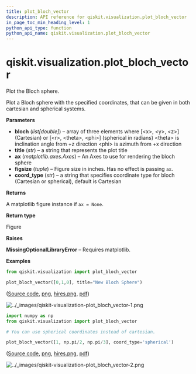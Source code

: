 ```yaml
---
title: plot_bloch_vector
description: API reference for qiskit.visualization.plot_bloch_vector
in_page_toc_min_heading_level: 1
python_api_type: function
python_api_name: qiskit.visualization.plot_bloch_vector
---
```


# qiskit.visualization.plot\_bloch\_vector

<Function id="qiskit.visualization.plot_bloch_vector" name="plot_bloch_vector" isDedicatedPage={true} github="https://github.com/qiskit/qiskit/tree/stable/0.23/qiskit/visualization/state_visualization.py" signature="plot_bloch_vector(bloch, title='', ax=None, figsize=None, coord_type='cartesian')">
  Plot the Bloch sphere.

  Plot a Bloch sphere with the specified coordinates, that can be given in both cartesian and spherical systems.

  **Parameters**

  *   **bloch** (*list\[double]*) – array of three elements where \[\<x>, \<y>, \<z>] (Cartesian) or \[\<r>, \<theta>, \<phi>] (spherical in radians) \<theta> is inclination angle from +z direction \<phi> is azimuth from +x direction
  *   **title** (*str*) – a string that represents the plot title
  *   **ax** (*matplotlib.axes.Axes*) – An Axes to use for rendering the bloch sphere
  *   **figsize** (*tuple*) – Figure size in inches. Has no effect is passing `ax`.
  *   **coord\_type** (*str*) – a string that specifies coordinate type for bloch (Cartesian or spherical), default is Cartesian

  **Returns**

  A matplotlib figure instance if `ax = None`.

  **Return type**

  Figure

  **Raises**

  **MissingOptionalLibraryError** – Requires matplotlib.

  **Examples**

  ```python
  from qiskit.visualization import plot_bloch_vector

  plot_bloch_vector([0,1,0], title="New Bloch Sphere")
  ```

  ([Source code](qiskit-visualization-plot_bloch_vector-1.py), [png](qiskit-visualization-plot_bloch_vector-1.png), [hires.png](qiskit-visualization-plot_bloch_vector-1.hires.png), [pdf](qiskit-visualization-plot_bloch_vector-1.pdf))

  ![../\_images/qiskit-visualization-plot\_bloch\_vector-1.png](/images/api/qiskit/0.40/qiskit-visualization-plot_bloch_vector-1.png)

  ```python
  import numpy as np
  from qiskit.visualization import plot_bloch_vector

  # You can use spherical coordinates instead of cartesian.

  plot_bloch_vector([1, np.pi/2, np.pi/3], coord_type='spherical')
  ```

  ([Source code](qiskit-visualization-plot_bloch_vector-2.py), [png](qiskit-visualization-plot_bloch_vector-2.png), [hires.png](qiskit-visualization-plot_bloch_vector-2.hires.png), [pdf](qiskit-visualization-plot_bloch_vector-2.pdf))

  ![../\_images/qiskit-visualization-plot\_bloch\_vector-2.png](/images/api/qiskit/0.40/qiskit-visualization-plot_bloch_vector-2.png)
</Function>

